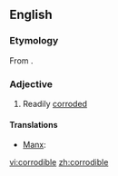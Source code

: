 ==English==

===Etymology===
From {{suffix|corrode|ible}}.

===Adjective===
{{en-adj}}

# Readily [[corrode]]d

====Translations====
{{trans-top|readily corroded}}
* [[Manx]]: {{t-|gv|yn-chraiughey}}
{{trans-mid}}
{{trans-bottom}}

[[vi:corrodible]]
[[zh:corrodible]]